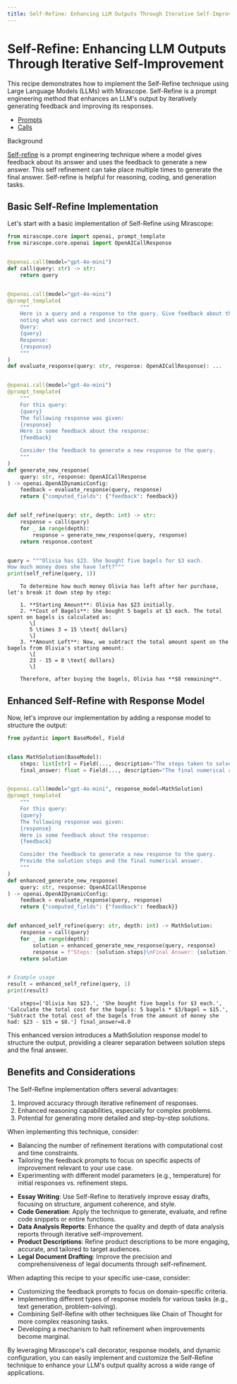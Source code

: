 ```yaml
---
title: Self-Refine: Enhancing LLM Outputs Through Iterative Self-Improvement
---
```


# Self-Refine: Enhancing LLM Outputs Through Iterative Self-Improvement

This recipe demonstrates how to implement the Self-Refine technique using Large Language Models (LLMs) with Mirascope. Self-Refine is a prompt engineering method that enhances an LLM's output by iteratively generating feedback and improving its responses.

<Info title="Mirascope Concepts Used">
<ul>
<li><a href="../../../../learn/prompts/">Prompts</a></li>
<li><a href="../../../../learn/calls/">Calls</a></li>
</ul>
</Info>

<div class="admonition note">
<p class="admonition-title">Background</p>
<p>
<a href="https://arxiv.org/pdf/2303.17651">Self-refine</a> is a prompt engineering technique where a model gives feedback about its answer and uses the feedback to generate a new answer. This self refinement can take place multiple times to generate the final answer. Self-refine is helpful for reasoning, coding, and generation tasks.
</p>
</div>

## Basic Self-Refine Implementation

Let's start with a basic implementation of Self-Refine using Mirascope:




```python
from mirascope.core import openai, prompt_template
from mirascope.core.openai import OpenAICallResponse


@openai.call(model="gpt-4o-mini")
def call(query: str) -> str:
    return query


@openai.call(model="gpt-4o-mini")
@prompt_template(
    """
    Here is a query and a response to the query. Give feedback about the answer,
    noting what was correct and incorrect.
    Query:
    {query}
    Response:
    {response}
    """
)
def evaluate_response(query: str, response: OpenAICallResponse): ...


@openai.call(model="gpt-4o-mini")
@prompt_template(
    """
    For this query:
    {query}
    The following response was given:
    {response}
    Here is some feedback about the response:
    {feedback}

    Consider the feedback to generate a new response to the query.
    """
)
def generate_new_response(
    query: str, response: OpenAICallResponse
) -> openai.OpenAIDynamicConfig:
    feedback = evaluate_response(query, response)
    return {"computed_fields": {"feedback": feedback}}


def self_refine(query: str, depth: int) -> str:
    response = call(query)
    for _ in range(depth):
        response = generate_new_response(query, response)
    return response.content


query = """Olivia has $23. She bought five bagels for $3 each.
How much money does she have left?"""
print(self_refine(query, 1))
```
```
    To determine how much money Olivia has left after her purchase, let's break it down step by step:
    
    1. **Starting Amount**: Olivia has $23 initially.
    2. **Cost of Bagels**: She bought 5 bagels at $3 each. The total spent on bagels is calculated as:
       \[
       5 \times 3 = 15 \text{ dollars}
       \]
    3. **Amount Left**: Now, we subtract the total amount spent on the bagels from Olivia's starting amount:
       \[
       23 - 15 = 8 \text{ dollars}
       \]
    
    Therefore, after buying the bagels, Olivia has **$8 remaining**.
```

## Enhanced Self-Refine with Response Model

Now, let's improve our implementation by adding a response model to structure the output:



```python
from pydantic import BaseModel, Field


class MathSolution(BaseModel):
    steps: list[str] = Field(..., description="The steps taken to solve the problem")
    final_answer: float = Field(..., description="The final numerical answer")


@openai.call(model="gpt-4o-mini", response_model=MathSolution)
@prompt_template(
    """
    For this query:
    {query}
    The following response was given:
    {response}
    Here is some feedback about the response:
    {feedback}

    Consider the feedback to generate a new response to the query.
    Provide the solution steps and the final numerical answer.
    """
)
def enhanced_generate_new_response(
    query: str, response: OpenAICallResponse
) -> openai.OpenAIDynamicConfig:
    feedback = evaluate_response(query, response)
    return {"computed_fields": {"feedback": feedback}}


def enhanced_self_refine(query: str, depth: int) -> MathSolution:
    response = call(query)
    for _ in range(depth):
        solution = enhanced_generate_new_response(query, response)
        response = f"Steps: {solution.steps}\nFinal Answer: {solution.final_answer}"
    return solution


# Example usage
result = enhanced_self_refine(query, 1)
print(result)
```

```
    steps=['Olivia has $23.', 'She bought five bagels for $3 each.', 'Calculate the total cost for the bagels: 5 bagels * $3/bagel = $15.', 'Subtract the total cost of the bagels from the amount of money she had: $23 - $15 = $8.'] final_answer=8.0
```

This enhanced version introduces a MathSolution response model to structure the output, providing a clearer separation between solution steps and the final answer.

## Benefits and Considerations

The Self-Refine implementation offers several advantages:

1. Improved accuracy through iterative refinement of responses.
2. Enhanced reasoning capabilities, especially for complex problems.
3. Potential for generating more detailed and step-by-step solutions.

When implementing this technique, consider:

- Balancing the number of refinement iterations with computational cost and time constraints.
- Tailoring the feedback prompts to focus on specific aspects of improvement relevant to your use case.
- Experimenting with different model parameters (e.g., temperature) for initial responses vs. refinement steps.

<Info title="Additional Real-World Applications">
<ul>
<li><b>Essay Writing</b>: Use Self-Refine to iteratively improve essay drafts, focusing on structure, argument coherence, and style.</li>
<li><b>Code Generation</b>: Apply the technique to generate, evaluate, and refine code snippets or entire functions.</li>
<li><b>Data Analysis Reports</b>: Enhance the quality and depth of data analysis reports through iterative self-improvement.</li>
<li><b>Product Descriptions</b>: Refine product descriptions to be more engaging, accurate, and tailored to target audiences.</li>
<li><b>Legal Document Drafting</b>: Improve the precision and comprehensiveness of legal documents through self-refinement.</li>
</ul>
</Info>

When adapting this recipe to your specific use-case, consider:

- Customizing the feedback prompts to focus on domain-specific criteria.
- Implementing different types of response models for various tasks (e.g., text generation, problem-solving).
- Combining Self-Refine with other techniques like Chain of Thought for more complex reasoning tasks.
- Developing a mechanism to halt refinement when improvements become marginal.

By leveraging Mirascope's call decorator, response models, and dynamic configuration, you can easily implement and customize the Self-Refine technique to enhance your LLM's output quality across a wide range of applications.
